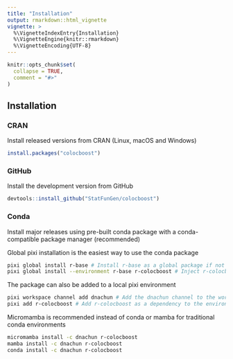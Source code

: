 ```yaml
---
title: "Installation"
output: rmarkdown::html_vignette
vignette: >
  %\VignetteIndexEntry{Installation}
  %\VignetteEngine{knitr::rmarkdown}
  %\VignetteEncoding{UTF-8}
---
```


```r
knitr::opts_chunk$set(
  collapse = TRUE,
  comment = "#>"
)
```

## Installation

### CRAN
Install released versions from CRAN (Linux, macOS and Windows)

```r
install.packages("colocboost")
```

### GitHub
Install the development version from GitHub

```r
devtools::install_github("StatFunGen/colocboost")
```

### Conda
Install major releases using pre-built conda package with a conda-compatible package manager (recommended)

Global pixi installation is the easiest way to use the conda package
```bash
pixi global install r-base # Install r-base as a global package if not already installed
pixi global install --environment r-base r-colocboost # Inject r-colocboost into r-base global environment
```
The package can also be added to a local pixi environment
```bash
pixi workspace channel add dnachun # Add the dnachun channel to the workspace
pixi add r-colocboost # Add r-colocboost as a dependency to the environment
```
Micromamba is recommended instead of conda or mamba for traditional conda environments
```bash
micromamba install -c dnachun r-colocboost
mamba install -c dnachun r-colocboost
conda install -c dnachun r-colocboost
```